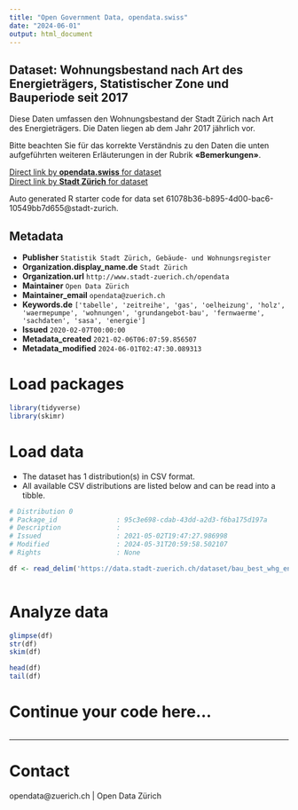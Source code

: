 ```yaml
---
title: "Open Government Data, opendata.swiss"
date: "2024-06-01"
output: html_document
---
```


## Dataset: Wohnungsbestand nach Art des Energieträgers, Statistischer Zone und Bauperiode seit 2017


Diese Daten umfassen den Wohnungsbestand der Stadt Zürich nach Art des Energieträgers. Die Daten liegen ab dem Jahr 2017 jährlich vor.

Bitte beachten Sie für das korrekte Verständnis zu den Daten die unten aufgeführten weiteren Erläuterungen in der Rubrik **«Bemerkungen»**.




[Direct link by **opendata.swiss** for dataset](https://opendata.swiss/de/dataset/wohnungsbestand-nach-art-des-energietragers-statistischer-zone-und-bauperiode-seit-20172-1)<br>
[Direct link by **Stadt Zürich** for dataset](https://data.stadt-zuerich.ch/dataset/bau_best_whg_energietraegerart_statzone_seit2017_od5331)

Auto generated R starter code for data set 61078b36-b895-4d00-bac6-10549bb7d655@stadt-zurich.

## Metadata

- **Publisher** `Statistik Stadt Zürich, Gebäude- und Wohnungsregister`
- **Organization.display_name.de** `Stadt Zürich`
- **Organization.url** `http://www.stadt-zuerich.ch/opendata`
- **Maintainer** `Open Data Zürich`
- **Maintainer_email** `opendata@zuerich.ch`
- **Keywords.de** `['tabelle', 'zeitreihe', 'gas', 'oelheizung', 'holz', 'waermepumpe', 'wohnungen', 'grundangebot-bau', 'fernwaerme', 'sachdaten', 'sasa', 'energie']`
- **Issued** `2020-02-07T00:00:00`
- **Metadata_created** `2021-02-06T06:07:59.856507`
- **Metadata_modified** `2024-06-01T02:47:30.089313`


# Load packages

```r

library(tidyverse)
library(skimr)

```

# Load data

-   The dataset has 1 distribution(s) in CSV format.
-   All available CSV distributions are listed below and can be read into a tibble.

```r

# Distribution 0
# Package_id               : 95c3e698-cdab-43dd-a2d3-f6ba175d197a
# Description              : 
# Issued                   : 2021-05-02T19:47:27.986998
# Modified                 : 2024-05-31T20:59:58.502107
# Rights                   : None

df <- read_delim('https://data.stadt-zuerich.ch/dataset/bau_best_whg_energietraegerart_statzone_seit2017_od5331/download/BAU533OD5331.csv')



```

# Analyze data

```r

glimpse(df)
str(df)
skim(df)

head(df)
tail(df)

```

# Continue your code here...

```r

```

------------------------------------------------------------------------

# Contact

opendata@zuerich.ch | Open Data Zürich
